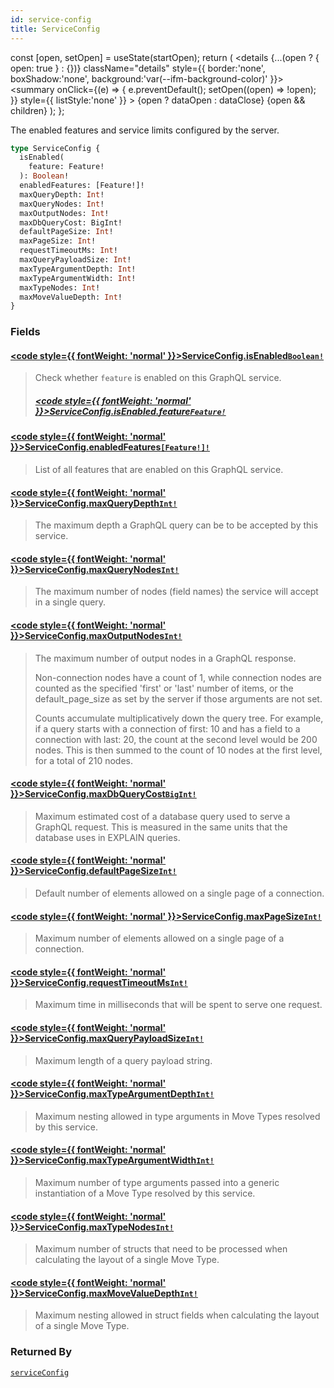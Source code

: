 ```yaml
---
id: service-config
title: ServiceConfig
---
```









  const [open, setOpen] = useState(startOpen);
  return (
    <details {...(open ? { open: true } : {})} className="details" style={{ border:'none', boxShadow:'none', background:'var(--ifm-background-color)' }}>
      <summary
        onClick={(e) => {
          e.preventDefault();
          setOpen((open) => !open);
        }}
        style={{ listStyle:'none' }}
      >
      {open ? dataOpen : dataClose}
      </summary>
      {open && children}
    </details>
  );
};








The enabled features and service limits configured by the server.


```graphql
type ServiceConfig {
  isEnabled(
    feature: Feature!
  ): Boolean!
  enabledFeatures: [Feature!]!
  maxQueryDepth: Int!
  maxQueryNodes: Int!
  maxOutputNodes: Int!
  maxDbQueryCost: BigInt!
  defaultPageSize: Int!
  maxPageSize: Int!
  requestTimeoutMs: Int!
  maxQueryPayloadSize: Int!
  maxTypeArgumentDepth: Int!
  maxTypeArgumentWidth: Int!
  maxTypeNodes: Int!
  maxMoveValueDepth: Int!
}
```




### Fields

#### [<code style={{ fontWeight: 'normal' }}>ServiceConfig.<b>isEnabled</b></code>](#)<Bullet />[`Boolean!`](/references/iota-api/iota-graphql/reference/types/scalars/boolean) <Badge class="badge badge--secondary" text="non-null"/> <Badge class="badge badge--secondary" text="scalar"/> 
> 
> 
> Check whether `feature` is enabled on this GraphQL service.
> ##### [<code style={{ fontWeight: 'normal' }}>ServiceConfig.isEnabled.<b>feature</b></code>](#)<Bullet />[`Feature!`](/references/iota-api/iota-graphql/reference/types/enums/feature) <Badge class="badge badge--secondary" text="non-null"/> <Badge class="badge badge--secondary" text="enum"/> 
> 
> 
> 
> 

#### [<code style={{ fontWeight: 'normal' }}>ServiceConfig.<b>enabledFeatures</b></code>](#)<Bullet />[`[Feature!]!`](/references/iota-api/iota-graphql/reference/types/enums/feature) <Badge class="badge badge--secondary" text="non-null"/> <Badge class="badge badge--secondary" text="enum"/> 
> 
> 
> List of all features that are enabled on this GraphQL service.
> 

#### [<code style={{ fontWeight: 'normal' }}>ServiceConfig.<b>maxQueryDepth</b></code>](#)<Bullet />[`Int!`](/references/iota-api/iota-graphql/reference/types/scalars/int) <Badge class="badge badge--secondary" text="non-null"/> <Badge class="badge badge--secondary" text="scalar"/> 
> 
> 
> The maximum depth a GraphQL query can be to be accepted by this service.
> 

#### [<code style={{ fontWeight: 'normal' }}>ServiceConfig.<b>maxQueryNodes</b></code>](#)<Bullet />[`Int!`](/references/iota-api/iota-graphql/reference/types/scalars/int) <Badge class="badge badge--secondary" text="non-null"/> <Badge class="badge badge--secondary" text="scalar"/> 
> 
> 
> The maximum number of nodes (field names) the service will accept in a
> single query.
> 

#### [<code style={{ fontWeight: 'normal' }}>ServiceConfig.<b>maxOutputNodes</b></code>](#)<Bullet />[`Int!`](/references/iota-api/iota-graphql/reference/types/scalars/int) <Badge class="badge badge--secondary" text="non-null"/> <Badge class="badge badge--secondary" text="scalar"/> 
> 
> 
> The maximum number of output nodes in a GraphQL response.
> 
> Non-connection nodes have a count of 1, while connection nodes are
> counted as the specified 'first' or 'last' number of items, or the
> default_page_size as set by the server if those arguments are not
> set.
> 
> Counts accumulate multiplicatively down the query tree. For example, if
> a query starts with a connection of first: 10 and has a field to a
> connection with last: 20, the count at the second level would be 200
> nodes. This is then summed to the count of 10 nodes at the first
> level, for a total of 210 nodes.
> 

#### [<code style={{ fontWeight: 'normal' }}>ServiceConfig.<b>maxDbQueryCost</b></code>](#)<Bullet />[`BigInt!`](/references/iota-api/iota-graphql/reference/types/scalars/big-int) <Badge class="badge badge--secondary" text="non-null"/> <Badge class="badge badge--secondary" text="scalar"/> 
> 
> 
> Maximum estimated cost of a database query used to serve a GraphQL
> request.  This is measured in the same units that the database uses
> in EXPLAIN queries.
> 

#### [<code style={{ fontWeight: 'normal' }}>ServiceConfig.<b>defaultPageSize</b></code>](#)<Bullet />[`Int!`](/references/iota-api/iota-graphql/reference/types/scalars/int) <Badge class="badge badge--secondary" text="non-null"/> <Badge class="badge badge--secondary" text="scalar"/> 
> 
> 
> Default number of elements allowed on a single page of a connection.
> 

#### [<code style={{ fontWeight: 'normal' }}>ServiceConfig.<b>maxPageSize</b></code>](#)<Bullet />[`Int!`](/references/iota-api/iota-graphql/reference/types/scalars/int) <Badge class="badge badge--secondary" text="non-null"/> <Badge class="badge badge--secondary" text="scalar"/> 
> 
> 
> Maximum number of elements allowed on a single page of a connection.
> 

#### [<code style={{ fontWeight: 'normal' }}>ServiceConfig.<b>requestTimeoutMs</b></code>](#)<Bullet />[`Int!`](/references/iota-api/iota-graphql/reference/types/scalars/int) <Badge class="badge badge--secondary" text="non-null"/> <Badge class="badge badge--secondary" text="scalar"/> 
> 
> 
> Maximum time in milliseconds that will be spent to serve one request.
> 

#### [<code style={{ fontWeight: 'normal' }}>ServiceConfig.<b>maxQueryPayloadSize</b></code>](#)<Bullet />[`Int!`](/references/iota-api/iota-graphql/reference/types/scalars/int) <Badge class="badge badge--secondary" text="non-null"/> <Badge class="badge badge--secondary" text="scalar"/> 
> 
> 
> Maximum length of a query payload string.
> 

#### [<code style={{ fontWeight: 'normal' }}>ServiceConfig.<b>maxTypeArgumentDepth</b></code>](#)<Bullet />[`Int!`](/references/iota-api/iota-graphql/reference/types/scalars/int) <Badge class="badge badge--secondary" text="non-null"/> <Badge class="badge badge--secondary" text="scalar"/> 
> 
> 
> Maximum nesting allowed in type arguments in Move Types resolved by this
> service.
> 

#### [<code style={{ fontWeight: 'normal' }}>ServiceConfig.<b>maxTypeArgumentWidth</b></code>](#)<Bullet />[`Int!`](/references/iota-api/iota-graphql/reference/types/scalars/int) <Badge class="badge badge--secondary" text="non-null"/> <Badge class="badge badge--secondary" text="scalar"/> 
> 
> 
> Maximum number of type arguments passed into a generic instantiation of
> a Move Type resolved by this service.
> 

#### [<code style={{ fontWeight: 'normal' }}>ServiceConfig.<b>maxTypeNodes</b></code>](#)<Bullet />[`Int!`](/references/iota-api/iota-graphql/reference/types/scalars/int) <Badge class="badge badge--secondary" text="non-null"/> <Badge class="badge badge--secondary" text="scalar"/> 
> 
> 
> Maximum number of structs that need to be processed when calculating the
> layout of a single Move Type.
> 

#### [<code style={{ fontWeight: 'normal' }}>ServiceConfig.<b>maxMoveValueDepth</b></code>](#)<Bullet />[`Int!`](/references/iota-api/iota-graphql/reference/types/scalars/int) <Badge class="badge badge--secondary" text="non-null"/> <Badge class="badge badge--secondary" text="scalar"/> 
> 
> 
> Maximum nesting allowed in struct fields when calculating the layout of
> a single Move Type.
> 





### Returned By

[`serviceConfig`](/references/iota-api/iota-graphql/reference/api/queries/service-config)  <Badge class="badge badge--secondary" text="query"/>

